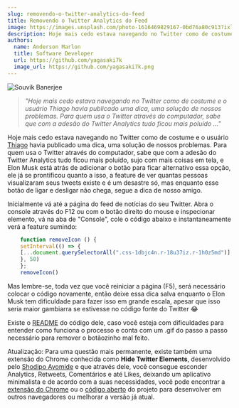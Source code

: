 ```yaml
---
slug: removendo-o-twitter-analytics-do-feed
title: Removendo o Twitter Analytics do Feed
image: https://images.unsplash.com/photo-1616469829167-0bd76a80c913?ixlib=rb-4.0.3&ixid=MnwxMjA3fDB8MHxwaG90by1wYWdlfHx8fGVufDB8fHx8&auto=format&fit=crop&w=1470&q=80
description: Hoje mais cedo estava navegando no Twitter como de costume e o usuário Thiago havia publicado uma dica, uma solução de nossos problemas. Para quem usa o Twitter através do computador, sabe que com a adesão do Twitter Analytics tudo ficou mais poluído
authors:
  name: Anderson Marlon
  title: Software Developer
  url: https://github.com/yagasaki7k
  image_url: https://github.com/yagasaki7k.png
---
```


![](https://images.unsplash.com/photo-1616469829167-0bd76a80c913?ixlib=rb-4.0.3&ixid=MnwxMjA3fDB8MHxwaG90by1wYWdlfHx8fGVufDB8fHx8&auto=format&fit=crop&w=1470&q=80 "Souvik Banerjee")

> _"Hoje mais cedo estava navegando no Twitter como de costume e o usuário Thiago havia publicado uma dica, uma solução de nossos problemas. Para quem usa o Twitter através do computador, sabe que com a adesão do Twitter Analytics tudo ficou mais poluído ..."_

Hoje mais cedo estava navegando no Twitter como de costume e o usuário [Thiago](https://twitter.com/ThiagoMota014?ref=yagasaki.dev/blog) havia publicado uma dica, uma solução de nossos problemas. Para quem usa o Twitter através do computador, sabe que com a adesão do Twitter Analytics tudo ficou mais poluído, sujo com mais coisas em tela, e Elon Musk está atrás de adicionar o botão para ficar alternativo essa opção, ele já se prontificou quanto a isso, a feature de ver quantas pessoas visualizaram seus tweets existe e é um desastre só, mas enquanto esse botão de ligar e desligar não chega, segue a dica de nosso amigo.

Inicialmente vá até a página do feed de notícias do seu Twitter. Abra o console através do F12 ou com o botão direito do mouse e inspecionar elemento, vá na aba de "Console", cole o código abaixo e instantaneamente verá a feature sumindo:

```javascript
    function removeIcon () {  
    setInterval(() => {
    [...document.querySelectorAll(".css-1dbjc4n.r-18u37iz.r-1h0z5md")].filter(div => div.innerHTML.includes("analytics")).forEach(div => div.remove())
    }, 50)
    };
    removeIcon()
```

Mas lembre-se, toda vez que você reiniciar a página (F5), será necessário colocar o código novamente, então deixe essa dica salva enquanto o Elon Musk tem dificuldade para fazer isso em grande escala, apesar que isso seria maior gambiarra se estivesse no código fonte do Twitter 😂

Existe o [README](https://github.com/Thiago-Mota-Santos/Remove-twitter-icon?ref=yagasaki.dev/blog) do código dele, caso você esteja com dificuldades para entender como funciona o processo e conta com um .gif do passo a passo necessário para remover o botãozinho mal feito.

Atualização: Para uma questão mais permanente, existe também uma extensão do Chrome conhecida como **Hide Twitter Elements**, desenvolvido pelo [Shodipo Ayomide](https://shodipoayomide.com?ref=yagasaki.dev/blog) e que através dele, você consegue esconder Analytics, Retweets, Comentários e até Likes, deixando um aplicativo minimalista e de acordo com a suas necessidades, você pode encontrar a [extensão do Chrome](https://chrome.google.com/webstore/detail/hide-twitter-elements/fbffhgacjoeloopjakfbdgcdfaklionn/related?hl=en?ref=yagasaki.dev/blog) ou o [código aberto](https://github.com/Developerayo/Hide-Twitter-Elements?ref=yagasaki.dev/blog) do projeto para desenvolver em outros navegadores ou melhorar a versão já atual.
